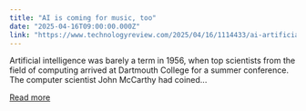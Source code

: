 ```yaml
---
title: "AI is coming for music, too"
date: "2025-04-16T09:00:00.000Z"
link: "https://www.technologyreview.com/2025/04/16/1114433/ai-artificial-intelligence-music-diffusion-creativity-songs-writer/"
---
```


Artificial intelligence was barely a term in 1956, when top scientists from the field of computing arrived at Dartmouth College for a summer conference. The computer scientist John McCarthy had coined...

[Read more](https://www.technologyreview.com/2025/04/16/1114433/ai-artificial-intelligence-music-diffusion-creativity-songs-writer/)
